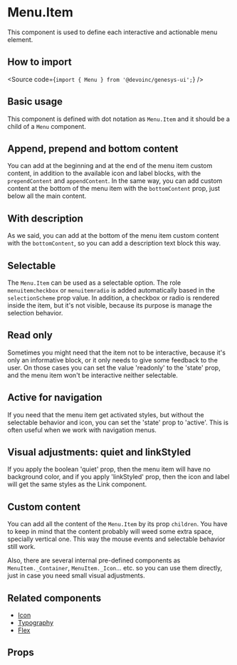 

<Meta title="Components/Navigation/Menu/Components/MenuItem/Overview" />

# Menu.Item

This component is used to define each interactive and actionable menu element.

## How to import

<Source code={`import { Menu } from '@devoinc/genesys-ui';`} />

## Basic usage

This component is defined with dot notation as `Menu.Item` and it should be a child of a `Menu` component.

## Append, prepend and bottom content

You can add at the beginning and at the end of the menu item custom content, in addition to the available
icon and label blocks, with the `prependContent` and `appendContent`. In the same way, you can add custom content
at the bottom of the menu item with the `bottomContent` prop, just below all the main content.

<Canvas of={Stories.WithAppendAndPrependContent} />

<Canvas of={Stories.WithAppendPrependAndBottomContent} />

## With description

As we said, you can add at the bottom of the menu item custom content with the `bottomContent`, so you can add
a description text block this way.

<Canvas of={Stories.WithDescription} />

## Selectable

The `Menu.Item` can be used as a selectable option. The role `menuitemcheckbox`
or `menuitemradio` is added automatically based in the `selectionScheme` prop
value. In addition, a checkbox or radio is rendered inside the item, but it's
not visible, because its purpose is manage the selection behavior.

<Canvas of={Stories.Selectable} />

## Read only

Sometimes you might need that the item not to be interactive, because it's only an informative block, or it only needs
to give some feedback to the user. On those cases you can set the value 'readonly' to the 'state' prop, and the menu
item won't be interactive neither selectable.

<Canvas of={Stories.ReadOnly} />

## Active for navigation

If you need that the menu item get activated styles, but without the selectable behavior and icon, you can set the
'state' prop to 'active'. This is often useful when we work with navigation menus.

<Canvas of={Stories.ActiveForNavigation} />

## Visual adjustments: quiet and linkStyled

If you apply the boolean 'quiet' prop, then the menu item will have no background color, and if you apply 'linkStyled'
prop, then the icon and label will get the same styles as the Link component.

<Canvas of={Stories.VisualAdjustments} />

## Custom content

You can add all the content of the `Menu.Item` by its prop `children`. You have
to keep in mind that the content probably will weed some extra space, specially
vertical one. This way the mouse events and selectable behavior still work.

Also, there are several internal pre-defined components as
`MenuItem._Container`, `MenuItem._Icon`... etc. so you can use them directly,
just in case you need small visual adjustments.

<Canvas of={Stories.CustomContent} />

## Related components

- [Icon](?path=/docs/components-feedback-icon--overview)
- [Typography](?path=/docs/components-text-typography-block--overview)
- [Flex](?path=/docs/components-layout-flex--overview)

## Props

<ArgTypes of={Stories} />

